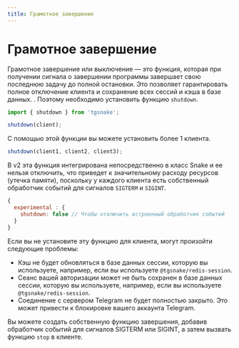 ```yaml
---
title: Грамотное завершение
---
```


# Грамотное завершение

Грамотное завершение или выключение — это функция, которая при получении сигнала о завершении программы завершает свою последнюю задачу до полной остановки.
Это позволяет гарантировать полное отключение клиента и сохранение всех сессий и кэша в базе данных. .
Поэтому необходимо установить функцию `shutdown`.

```ts
import { shutdown } from 'tgsnake';

shutdown(client);
```

С помощью этой функции вы можете установить более 1 клиента.

```ts
shutdown(client1, client2, client3);
```

В v2 эта функция интегрирована непосредственно в класс Snake и ее нельзя отключить, что приведет к значительному расходу ресурсов (утечка памяти), поскольку у каждого клиента есть собственный обработчик событий для сигналов `SIGTERM` и `SIGINT`.
    
```js filename="tgsnake.config.js" 
{
  experimental : {
    shutdown: false // Чтобы отключить встроенный обработчик событий
  }
}
```   

Если вы не установите эту функцию для клиента, могут произойти следующие проблемы:

- Кэш не будет обновляться в базе данных сессии, которую вы используете, например, если вы используете `@tgsnake/redis-session`.
- Сеанс вашей авторизации может не быть сохранен в базе данных сессии, которую вы используете, например, если вы используете `@tgsnake/redis-session`.
- Соединение с сервером Telegram не будет полностью закрыто. Это может привести к блокировке вашего аккаунта Telegram.

Вы можете создать собственную функцию завершения, добавив обработчик событий для сигналов SIGTERM или SIGINT, а затем вызвать функцию `stop` в клиенте.